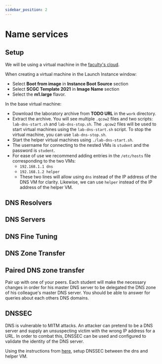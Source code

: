 ```yaml
---
sidebar_position: 2
---
```


# Name services

## Setup

We will be using a virtual machine in the [faculty's cloud](http://cloud.grid.pub.ro/).

When creating a virtual machine in the Launch Instance window:
  * Select **Boot from image** in **Instance Boot Source** section
  * Select **SCGC Template 2021** in **Image Name** section
  * Select the **m1.large** flavor.

In the base virtual machine:
  * Download the laboratory archive from **TODO URL** in the `work` directory.
  * Extract the archive. You will see multiple `.qcow2` files and two scripts: `lab-dns-start.sh` and `lab-dns-stop.sh`.
The `.qcow2` files will be used to start virtual machines using the `lab-dns-start.sh` script. To stop the virtual machine,
you can use `lab-dns-stop.sh`.
  * Start the helper virtual machines using `./lab-dns-start.sh`.
  * The username for connecting to the nested VMs is `student` and the password is `student`.
  * For ease of use we recommend adding entries in the `/etc/hosts` file corresponding to the two VMs:
    * `192.168.1.1 dns`
    * `192.168.1.2 helper`
    * These two lines will allow using `dns` instead of the IP address of the DNS VM for clarity. Likewise, we can use `helper` instead of the IP address of the helper VM.

## DNS Resolvers


<Resolvers/>

## DNS Servers


<Servers/>

## DNS Fine Tuning


<Tuning/>

## DNS Zone Transfer


<Transfer/>

## Paired DNS zone transfer
Pair up with one of your peers.
Each student will make the necessary changes in order for his master DNS server
to be delegated the DNS zone of his colleague's master DNS server.
You should be able to answer for queries about each others DNS domains.

## DNSSEC

DNS is vulnerable to MITM attacks.
An attacker can pretend to be a DNS server and supply an unsuspecting victim with
the wrong IP address for a URL. In order to combat this, DNSSEC can be used and
configured to validate the identity of the DNS server.

Using the instructions from [here](https://www.digitalocean.com/community/tutorials/how-to-setup-dnssec-on-an-authoritative-bind-dns-server--2),
setup DNSSEC between the dns and helper VM.
